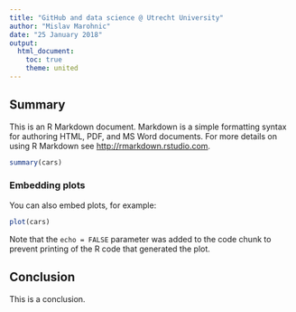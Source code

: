 ```yaml
---
title: "GitHub and data science @ Utrecht University"
author: "Mislav Marohnic"
date: "25 January 2018"
output:
  html_document:
    toc: true
    theme: united
---
```


## Summary

This is an R Markdown document. Markdown is a simple formatting syntax for authoring HTML, PDF, and MS Word documents. For more details on using R Markdown see <http://rmarkdown.rstudio.com>.

```r
summary(cars)
```

### Embedding plots

You can also embed plots, for example:

```r
plot(cars)
```

Note that the `echo = FALSE` parameter was added to the code chunk to prevent printing of the R code that generated the plot.

## Conclusion

This is a conclusion.
